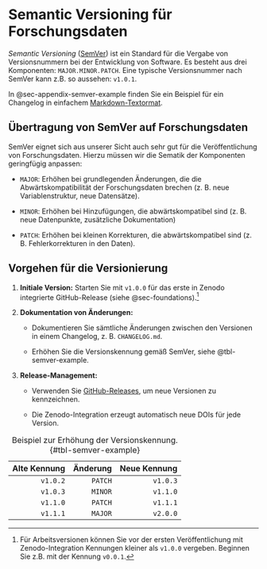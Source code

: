 # Semantic Versioning für Forschungsdaten {#sec-semver}

*Semantic Versioning* ([SemVer](https://semver.org/)) ist ein Standard für die Vergabe von Versionsnummern bei der Entwicklung von Software. Es besteht aus drei Komponenten: `MAJOR.MINOR.PATCH`. Eine typische Versionsnummer nach SemVer kann z.B. so aussehen: `v1.0.1`.

::: {.callout-note}
In @sec-appendix-semver-example finden Sie ein Beispiel für ein Changelog in einfachem [Markdown-Textormat](https://www.markdownguide.org/basic-syntax/).
:::

## Übertragung von SemVer auf Forschungsdaten

SemVer eignet sich aus unserer Sicht auch sehr gut für die Veröffentlichung von Forschungsdaten. Hierzu müssen wir die Sematik der Komponenten geringfügig anpassen:

- `MAJOR`: Erhöhen bei grundlegenden Änderungen, die die Abwärtskompatibilität der Forschungsdaten brechen (z. B. neue Variablenstruktur, neue Datensätze).

- `MINOR`: Erhöhen bei Hinzufügungen, die abwärtskompatibel sind (z. B. neue Datenpunkte, zusätzliche Dokumentation)

- `PATCH`: Erhöhen bei kleinen Korrekturen, die abwärtskompatibel sind (z. B. Fehlerkorrekturen in den Daten).

## Vorgehen für die Versionierung

1. **Initiale Version:** Starten Sie mit `v1.0.0` für das erste in Zenodo integrierte GitHub-Release (siehe @sec-foundations).^[Für Arbeitsversionen können Sie vor der ersten Veröffentlichung mit Zenodo-Integration Kennungen kleiner als `v1.0.0` vergeben. Beginnen Sie z.B. mit der Kennung `v0.0.1`.]

2. **Dokumentation von Änderungen:** 

   - Dokumentieren Sie sämtliche Änderungen zwischen den Versionen in einem Changelog, z. B. `CHANGELOG.md`.
   
   - Erhöhen Sie die Versionskennung gemäß SemVer, siehe @tbl-semver-example.

3. **Release-Management:**

   - Verwenden Sie [GitHub-Releases](https://docs.github.com/de/repositories/releasing-projects-on-github/managing-releases-in-a-repository), um neue Versionen zu kennzeichnen.
   
   - Die Zenodo-Integration erzeugt automatisch neue DOIs für jede Version.

|Alte Kennung|Änderung|Neue Kennung|
|--:|---:|--:|
|`v1.0.2`|`PATCH`|`v1.0.3`|
|`v1.0.3`|`MINOR`|`v1.1.0`|
|`v1.1.0`|`PATCH`|`v1.1.1`|
|`v1.1.1`|`MAJOR`|`v2.0.0`|

: Beispiel zur Erhöhung der Versionskennung. {#tbl-semver-example}